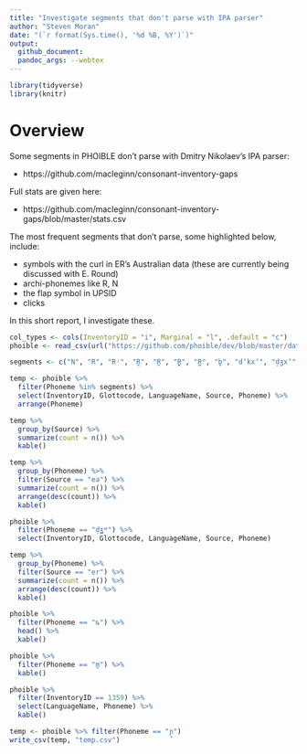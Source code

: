```yaml
---
title: "Investigate segments that don't parse with IPA parser"
author: "Steven Moran"
date: "(`r format(Sys.time(), '%d %B, %Y')`)"
output:
  github_document:
  pandoc_args: --webtex
---
```


```r
library(tidyverse)
library(knitr)
```

# Overview

Some segments in PHOIBLE don't parse with Dmitry Nikolaev's IPA parser:

* https://github.com/macleginn/consonant-inventory-gaps

Full stats are given here:

* https://github.com/macleginn/consonant-inventory-gaps/blob/master/stats.csv

The most frequent segments that don't parse, some highlighted below, include:

* symbols with the curl in ER's Australian data (these are currently being discussed with E. Round)
* archi-phonemes like R, N
* the flap symbol in UPSID
* clicks

In this short report, I investigate these.


```r
col_types <- cols(InventoryID = "i", Marginal = "l", .default = "c")
phoible <- read_csv(url("https://github.com/phoible/dev/blob/master/data/phoible.csv?raw=true"), col_types = col_types)
```

```r
segments <- c("N", "R", "Rʲ", "R̪", "R̪", "R̪̥", "R̪̰", "b̪", "dʼkxʼ", "d̠ʒxʼ", "d̠ʓ", "d̠ʓʷ", "d̪ʼkxʼ", "fʃ", "hv", "j̪", "kɡ", "k‼", "k‼x", "k‼xʼ", "k‼ʰ", "k‼ʰʼ", "k‼ʼ", "ld", "m̪", "m̼", "pt", "pʼkxʼ", "p̪", "p̼", "st", "s̻θ", "tʼkxʼ", "t̠ʃx", "t̠ʆ", "t̠ʆʰ", "t̠ʆʷ", "t̠ʆʷʰ", "t̠ʆʷʼ", "t̪ʙ", "t̪ʼkxʼ", "v̼", "xk", "xʀ̥", "ŋɡmb", "ŋ‼", "ŋ‼ʱ", "ȴ", "ȴʷ", "ȵ", "ȵʷ", "ȶ", "ȶȵ", "ȶʷ", "ȶ͈", "ȶ͉", "ɡʼkxʼ", "ɡ‼", "ɡ‼x", "ɡ‼xʼ", "ɡ‼ʱ", "ɣv", "ʀʁ", "ʃt", "ʆ", "ʆʷ", "ʆʷʼ", "ʆʼ", "ʍw", "ʓ", "ʓʷ", "ᴅ", "ᴅ̪", "ᴅ̪̰")
```

```r
temp <- phoible %>%
  filter(Phoneme %in% segments) %>%
  select(InventoryID, Glottocode, LanguageName, Source, Phoneme) %>%
  arrange(Phoneme)
```

```r
temp %>%
  group_by(Source) %>%
  summarize(count = n()) %>%
  kable()
```

```r
temp %>%
  group_by(Phoneme) %>%
  filter(Source == "ea") %>%
  summarize(count = n()) %>%
  arrange(desc(count)) %>%
  kable()
```

```r
phoible %>%
  filter(Phoneme == "d̠ʓʷ") %>%
  select(InventoryID, Glottocode, LanguageName, Source, Phoneme)
```


```r
temp %>%
  group_by(Phoneme) %>%
  filter(Source == "er") %>%
  summarize(count = n()) %>%
  arrange(desc(count)) %>%
  kable()
```

```r
phoible %>%
  filter(Phoneme == "ȵ") %>%
  head() %>%
  kable()
```

```r
phoible %>%
  filter(Phoneme == "m̪") %>%
  kable()
```

```r
phoible %>%
  filter(InventoryID == 1359) %>%
  select(LanguageName, Phoneme) %>%
  kable()
```

```r
temp <- phoible %>% filter(Phoneme == "ɲ̟")
write_csv(temp, "temp.csv")
```
